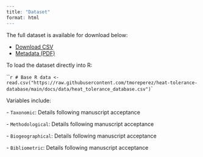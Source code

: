 ``` r
---
title: "Dataset"
format: html
---
```

The full dataset is available for download below:

-   [Download CSV](data/heat_tolerance_database.csv)
-   [Metadata (PDF)](data/metadata.pdf)

To load the dataset directly into R:

\`\``r # Base R data <- read.csv("https://raw.githubusercontent.com/tmoreperez/heat-tolerance-database/main/docs/data/heat_tolerance_database.csv")`\`

Variables include:

\- `Taxonomic`: Details following manuscript acceptance

\- `Methodological`: Details following manuscript acceptance

\- `Biogeographical`: Details following manuscript acceptance

\- `Bibliometric`: Details following manuscript acceptance
